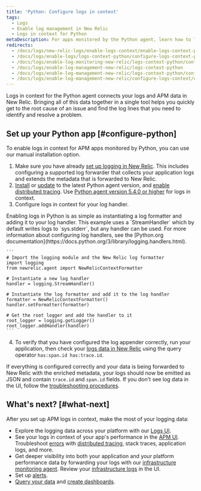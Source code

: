 ```yaml
---
title: 'Python: Configure logs in context'
tags:
  - Logs
  - Enable log management in New Relic
  - Logs in context for Python
metaDescription: For apps monitored by the Python agent, learn how to link log data with related data across the rest of the New Relic platform.
redirects:
  - /docs/logs/new-relic-logs/enable-logs-context/enable-logs-context-python
  - /docs/logs/enable-logs/logs-context-python/configure-logs-context-python
  - /docs/logs/enable-log-monitoring-new-relic/logs-context-python/configure-logs-context-python
  - /docs/logs/enable-log-management-new-relic/logs-context-python
  - /docs/logs/enable-log-management-new-relic/logs-context-python/configure-logs-context-python
  - /docs/logs/enable-log-management-new-relic/configure-logs-context/configure-logs-context-python
---
```


Logs in context for the Python agent connects your logs and APM data in New Relic. Bringing all of this data together in a single tool helps you quickly get to the root cause of an issue and find the log lines that you need to identify and resolve a problem.

## Set up your Python app [#configure-python]

To enable logs in context for APM apps monitored by Python, you can use our manual installation option.

1. Make sure you have already [set up logging in New Relic](/docs/logs/enable-log-management-new-relic/enable-log-monitoring-new-relic/enable-log-management-new-relic/). This includes configuring a supported log forwarder that collects your application logs and extends the metadata that is forwarded to New Relic.
2. [Install](/docs/agents/python-agent/installation/standard-python-agent-install/) or [update](/docs/agents/python-agent/installation/update-python-agent) to the latest Python agent version, and [enable distributed tracing](/docs/distributed-tracing/enable-configure/quick-start/). Use [Python agent version 5.4.0 or higher](/docs/release-notes/agent-release-notes/python-release-notes/) for logs in context.
3. Configure logs in context for your log handler.

<CollapserGroup>
  <Collapser
    id="python-formatter"
    title="Python StreamHandler example"
  >
    Enabling logs in Python is as simple as instantiating a log formatter and adding it to your log handler. This example uses a `StreamHandler` which by default writes logs to `sys.stderr`, but any handler can be used. For more information about configuring log handlers, see the [Python.org documentation](https://docs.python.org/3/library/logging.handlers.html).

    ```
    # Import the logging module and the New Relic log formatter
    import logging
    from newrelic.agent import NewRelicContextFormatter

    # Instantiate a new log handler
    handler = logging.StreamHandler()

    # Instantiate the log formatter and add it to the log handler
    formatter = NewRelicContextFormatter()
    handler.setFormatter(formatter)

    # Get the root logger and add the handler to it
    root_logger = logging.getLogger()
    root_logger.addHandler(handler)
    ```
  </Collapser>
</CollapserGroup>

4. To verify that you have configured the log appender correctly, run your application, then check your [logs data in New Relic](/docs/logs/log-management/ui-data/use-logs-ui/) using the query operator `has:span.id has:trace.id`.

If everything is configured correctly and your data is being forwarded to New Relic with the enriched metadata, your logs should now be emitted as JSON and contain `trace.id` and `span.id` fields. If you don't see log data in the UI, follow the [troubleshooting procedures](/docs/logs/log-management/troubleshooting/no-log-data-appears-ui/).

## What's next? [#what-next]

After you set up APM logs in context, make the most of your logging data:

* Explore the logging data across your platform with our [Logs UI](/docs/logs/log-management/ui-data/use-logs-ui/).
* See your logs in context of your app's performance in the [APM UI](/docs/logs/log-management/ui-data/use-logs-ui/#links). Troubleshoot [errors](/docs/apm/apm-ui-pages/error-analytics/errors-page-find-fix-verify-problems/) with [distributed tracing](/docs/apm/distributed-tracing/ui-data/understand-use-distributed-tracing-data), stack traces, application logs, and more.
* Get deeper visibility into both your application and your platform performance data by forwarding your logs with our [infrastructure monitoring agent](/docs/logs/enable-log-management-new-relic/enable-log-monitoring-new-relic/forward-your-logs-using-infrastructure-agent/). Review your [infrastructure logs](/docs/logs/log-management/ui-data/use-logs-ui/#links) in the UI.
* Set up [alerts](/docs/alerts-applied-intelligence/new-relic-alerts/alert-conditions/create-alert-conditions/).
* [Query your data](/docs/query-your-data/explore-query-data/get-started/introduction-querying-new-relic-data/) and [create dashboards](/docs/query-your-data/explore-query-data/dashboards/introduction-dashboards/).
